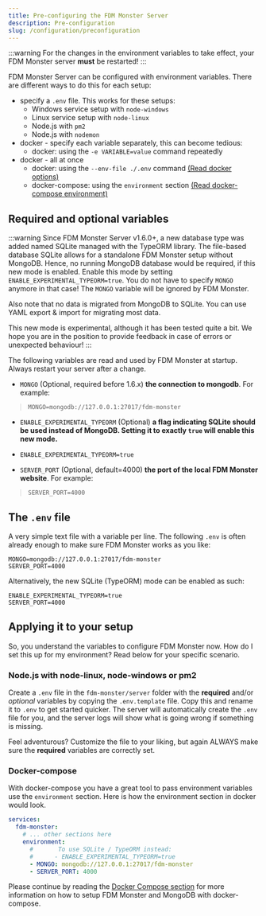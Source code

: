 ```yaml
---
title: Pre-configuring the FDM Monster Server
description: Pre-configuration
slug: /configuration/preconfiguration
---
```


:::warning
For the changes in the environment variables to take effect, your FDM Monster server **must** be restarted!
:::

FDM Monster Server can be configured with environment variables. There are different ways to do this for each setup:

- specify a `.env` file. This works for these setups:
  - Windows service setup with `node-windows`
  - Linux service setup with `node-linux`
  - Node.js with `pm2`
  - Node.js with `nodemon`
- docker - specify each variable separately, this can become tedious:
  - docker: using the `-e VARIABLE=value` command repeatedly
- docker - all at once
  - docker: using the `--env-file ./.env`
    command [(Read docker options)](https://docs.docker.com/engine/reference/commandline/run/#options)
  - docker-compose: using the `environment`
    section [(Read docker-compose environment)](https://docs.docker.com/compose/environment-variables/)

## Required and optional variables

:::warning
Since FDM Monster Server v1.6.0+, a new database type was added named SQLite managed with the TypeORM library.
The file-based database SQLite allows for a standalone FDM Monster setup without MongoDB.
Hence, no running MongoDB database would be required, if this new mode is enabled.
Enable this mode by setting `ENABLE_EXPERIMENTAL_TYPEORM=true`. You do not have to specify `MONGO` anymore in that case!
The `MONGO` variable will be ignored by FDM Monster.

Also note that no data is migrated from MongoDB to SQLite. You can use YAML export & import for migrating most data.

This new mode is experimental, although it has been tested quite a bit. We hope you are in the position to provide
feedback
in case of errors or unexpected behaviour!
:::

The following variables are read and used by FDM Monster at startup. Always restart your server after a change.

- `MONGO` (Optional, required before 1.6.x) **the connection to mongodb**. For example:

> `MONGO=mongodb://127.0.0.1:27017/fdm-monster`

- `ENABLE_EXPERIMENTAL_TYPEORM` (Optional) **a flag indicating SQLite should be used instead of MongoDB. Setting it to
  exactly `true` will enable this new mode.**

- `ENABLE_EXPERIMENTAL_TYPEORM=true`

- `SERVER_PORT` (Optional, default=4000) **the port of the local FDM Monster website**. For example:

> `SERVER_PORT=4000`

## The `.env` file

A very simple text file with a variable per line. The following `.env` is often already enough to make sure FDM Monster
works as you like:

```dotenv
MONGO=mongodb://127.0.0.1:27017/fdm-monster
SERVER_PORT=4000
```

Alternatively, the new SQLite (TypeORM) mode can be enabled as such:

```dotenv
ENABLE_EXPERIMENTAL_TYPEORM=true
SERVER_PORT=4000
```

## Applying it to your setup

So, you understand the variables to configure FDM Monster now. How do I set this up for my environment? Read below for
your specific scenario.

### Node.js with node-linux, node-windows or pm2

Create a `.env` file in the `fdm-monster/server` folder with the **required** and/or _optional_ variables by copying
the `.env.template` file.
Copy this and rename it to `.env` to get started quicker.
The server will automatically create the `.env` file for you, and the server logs will show what is going wrong if
something is missing.

Feel adventurous? Customize the file to your liking, but again ALWAYS make sure the **required** variables are correctly
set.

### Docker-compose

With docker-compose you have a great tool to pass environment variables use the `environment` section.
Here is how the environment section in docker would look.

```yaml
services:
  fdm-monster:
    # ... other sections here
    environment:
      #       To use SQLite / TypeORM instead:
      #      - ENABLE_EXPERIMENTAL_TYPEORM=true
      - MONGO: mongodb://127.0.0.1:27017/fdm-monster
      - SERVER_PORT: 4000
```

Please continue by reading the [Docker Compose section](../installing/docker_compose.mdx) for more information on how
to setup FDM Monster and MongoDB with docker-compose.
